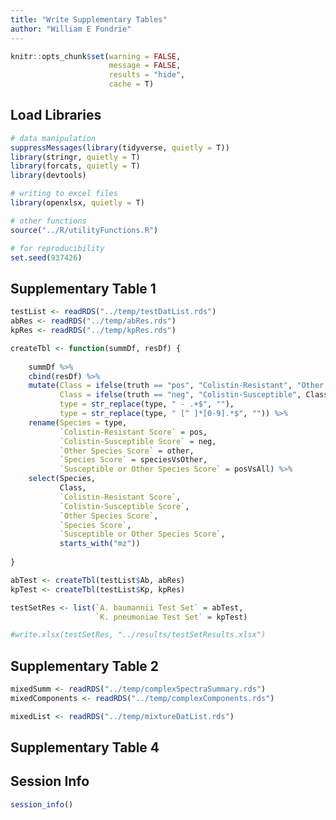 ```yaml
---
title: "Write Supplementary Tables"
author: "William E Fondrie"
---
```


```r
knitr::opts_chunk$set(warning = FALSE, 
                      message = FALSE, 
                      results = "hide", 
                      cache = T)
```

## Load Libraries
```r
# data manipulation
suppressMessages(library(tidyverse, quietly = T))
library(stringr, quietly = T)
library(forcats, quietly = T)
library(devtools)

# writing to excel files
library(openxlsx, quietly = T)

# other functions
source("../R/utilityFunctions.R")

# for reproducibility
set.seed(937426)
```


## Supplementary Table 1  

```r
testList <- readRDS("../temp/testDatList.rds")
abRes <- readRDS("../temp/abRes.rds")
kpRes <- readRDS("../temp/kpRes.rds")

createTbl <- function(summDf, resDf) {
    
    summDf %>%
    cbind(resDf) %>%
    mutate(Class = ifelse(truth == "pos", "Colistin-Resistant", "Other Species"),
           Class = ifelse(truth == "neg", "Colistin-Susceptible", Class),
           type = str_replace(type, " - .+$", ""),
           type = str_replace(type, " [^ ]*[0-9].*$", "")) %>%
    rename(Species = type, 
           `Colistin-Resistant Score` = pos,
           `Colistin-Susceptible Score` = neg,
           `Other Species Score` = other,
           `Species Score` = speciesVsOther,
           `Susceptible or Other Species Score` = posVsAll) %>%
    select(Species,
           Class,
           `Colistin-Resistant Score`,
           `Colistin-Susceptible Score`,
           `Other Species Score`,
           `Species Score`,
           `Susceptible or Other Species Score`,
           starts_with("mz"))
    
}

abTest <- createTbl(testList$Ab, abRes)
kpTest <- createTbl(testList$Kp, kpRes)

testSetRes <- list(`A. baumannii Test Set` = abTest,
                   `K. pneumoniae Test Set` = kpTest)

#write.xlsx(testSetRes, "../results/testSetResults.xlsx")

```

## Supplementary Table 2
```r
mixedSumm <- readRDS("../temp/complexSpectraSummary.rds")
mixedComponents <- readRDS("../temp/complexComponents.rds")

mixedList <- readRDS("../temp/mixtureDatList.rds")
```


## Supplementary Table 4

## Session Info
```r
session_info()
```